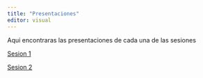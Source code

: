 ---
title: "Presentaciones"
editor: visual
---

Aqui encontraras las presentaciones de cada una de las sesiones

[Sesion 1](https://mmorenozam.github.io/est-apl-uce-2023-sesion1/){target="_blank"}

[Sesion 2](https://mmorenozam.github.io/est-apl-uce-2023-sesion2/){target="_blank"}


